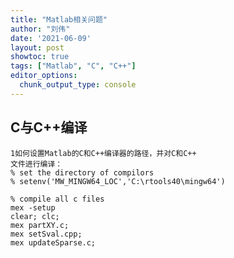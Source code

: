 ```yaml
---
title: "Matlab相关问题"
author: "刘伟"
date: '2021-06-09'
layout: post
showtoc: true
tags: ["Matlab", "C", "C++"]
editor_options:
  chunk_output_type: console
---
```


## C与C++编译
```Rmd
1如何设置Matlab的C和C++编译器的路径，并对C和C++
文件进行编译：
% set the directory of compilors
% setenv('MW_MINGW64_LOC','C:\rtools40\mingw64')

% compile all c files
mex -setup
clear; clc;
mex partXY.c;
mex setSval.cpp;
mex updateSparse.c;
```